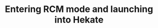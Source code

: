 ---
title: Entering RCM mode and launching into Hekate
tableOfContents:
    minHeadingLevel: 1
    maxHeadingLevel: 5
---